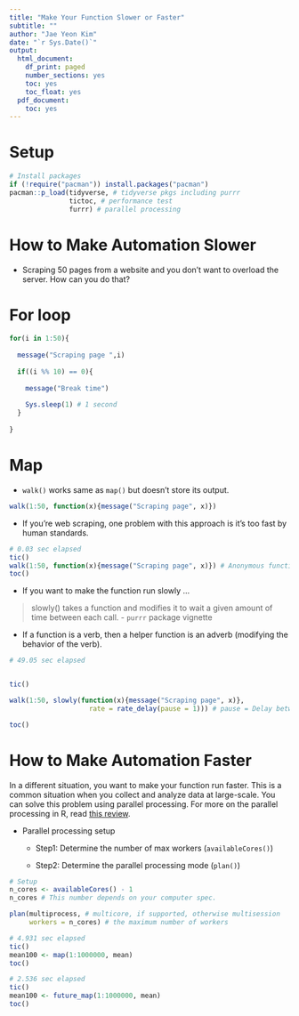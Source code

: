 ```yaml
---
title: "Make Your Function Slower or Faster"
subtitle: ""
author: "Jae Yeon Kim"
date: "`r Sys.Date()`"
output:
  html_document:
    df_print: paged
    number_sections: yes
    toc: yes
    toc_float: yes
  pdf_document:
    toc: yes
---
```


# Setup 

```r
# Install packages 
if (!require("pacman")) install.packages("pacman")
pacman::p_load(tidyverse, # tidyverse pkgs including purrr
               tictoc, # performance test 
               furrr) # parallel processing 
```

# How to Make Automation Slower

- Scraping 50 pages from a website and you don't want to overload the server. How can you do that?

# For loop 

```r

for(i in 1:50){
  
  message("Scraping page ",i)
  
  if((i %% 10) == 0){
    
    message("Break time")
    
    Sys.sleep(1) # 1 second 
  }
  
}

```
# Map 

- `walk()` works same as `map()` but doesn't store its output. 

```r

walk(1:50, function(x){message("Scraping page", x)})

```
- If you're web scraping, one problem with this approach is it's too fast by human standards.

```r

# 0.03 sec elapsed 
tic()
walk(1:50, function(x){message("Scraping page", x)}) # Anonymous function; I don't name the function 
toc()

```
- If you want to make the function run slowly ... 

> slowly() takes a function and modifies it to wait a given amount of time between each call. - `purrr` package vignette 

- If a function is a verb, then a helper function is an adverb (modifying the behavior of the verb). 

```r

# 49.05 sec elapsed


tic()

walk(1:50, slowly(function(x){message("Scraping page", x)},   
                    rate = rate_delay(pause = 1))) # pause = Delay between attempts in seconds

toc()

```
# How to Make Automation Faster 

In a different situation, you want to make your function run faster. This is a common situation when you collect and analyze data at large-scale. You can solve this problem using parallel processing. For more on the parallel processing in R, read [this review](https://yxue-me.com/post/2019-05-12-a-glossary-of-parallel-computing-packages-in-r-2019/).

- Parallel processing setup 

    - Step1: Determine the number of max workers (`availableCores()`)
    
    - Step2: Determine the parallel processing mode (`plan()`) 

```r

# Setup 
n_cores <- availableCores() - 1
n_cores # This number depends on your computer spec.

plan(multiprocess, # multicore, if supported, otherwise multisession
     workers = n_cores) # the maximum number of workers

# 4.931 sec elapsed 
tic()
mean100 <- map(1:1000000, mean)
toc()

# 2.536 sec elapsed 
tic()
mean100 <- future_map(1:1000000, mean)
toc()

```

